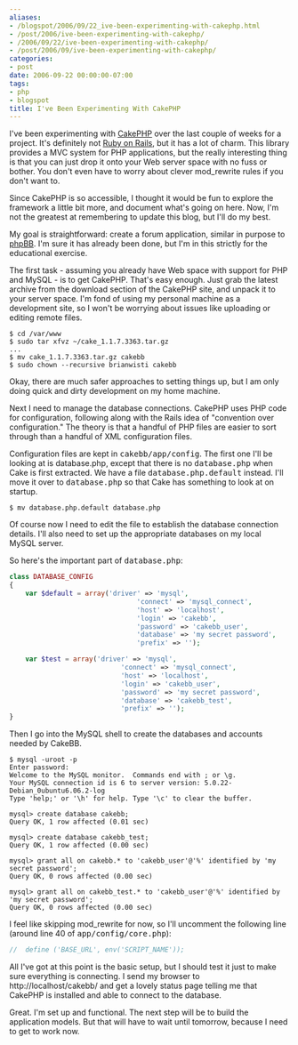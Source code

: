 ```yaml
---
aliases:
- /blogspot/2006/09/22_ive-been-experimenting-with-cakephp.html
- /post/2006/ive-been-experimenting-with-cakephp/
- /2006/09/22/ive-been-experimenting-with-cakephp/
- /post/2006/09/ive-been-experimenting-with-cakephp/
categories:
- post
date: 2006-09-22 00:00:00-07:00
tags:
- php
- blogspot
title: I've Been Experimenting With CakePHP
---
```


I've been experimenting with <a href="http://cakephp.org/">CakePHP</a> over the last couple of weeks for a project. It's definitely not <a href="http://rubyonrails.com/">Ruby on Rails</a>, but it has a lot of charm. This library provides a MVC system for PHP applications, but the really interesting thing is that you can just drop it onto your Web server space with no fuss or bother. You don't even have to worry about clever mod_rewrite rules if you don't want to.

Since CakePHP is so accessible, I thought it would be fun to explore the framework a little bit more, and document what's going on here. Now, I'm not the greatest at remembering to update this blog, but I'll do my best.

My goal is straightforward: create a forum application, similar in purpose to <a href="http://www.phpbb.com/">phpBB</a>. I'm sure it has already been done, but I'm in this strictly for the educational exercise.

The first task - assuming you already have Web space with support for PHP and MySQL - is to get CakePHP. That's easy enough. Just grab the latest archive from the download section of the CakePHP site, and unpack it to your server space. I'm fond of using my personal machine as a development site, so I won't be worrying about issues like uploading or editing remote files.

```
$ cd /var/www
$ sudo tar xfvz ~/cake_1.1.7.3363.tar.gz
...
$ mv cake_1.1.7.3363.tar.gz cakebb
$ sudo chown --recursive brianwisti cakebb
```

Okay, there are much safer approaches to setting things up, but I am only doing quick and dirty development on my home machine.

Next I need to manage the database connections. CakePHP uses PHP code for configuration, following along with the Rails idea of "convention over configuration." The theory is that a handful of PHP files are easier to sort through than a handful of XML configuration files.

Configuration files are kept in <tt>cakebb/app/config</tt>. The first one I'll be looking at is database.php, except that there is no <tt>database.php</tt> when Cake is first extracted. We have a file <tt>database.php.default</tt> instead. I'll move it over to <tt>database.php</tt> so that Cake has something to look at on startup.

```
$ mv database.php.default database.php
```

Of course now I need to edit the file to establish the database connection details. I'll also need to set up the appropriate databases on my local MySQL server.

So here's the important part of <tt>database.php</tt>:

```php
class DATABASE_CONFIG
{
    var $default = array('driver' => 'mysql',
                                'connect' => 'mysql_connect',
                                'host' => 'localhost',
                                'login' => 'cakebb',
                                'password' => 'cakebb_user',
                                'database' => 'my secret password',
                                'prefix' => '');

    var $test = array('driver' => 'mysql',
                            'connect' => 'mysql_connect',
                            'host' => 'localhost',
                            'login' => 'cakebb_user',
                            'password' => 'my secret password',
                            'database' => 'cakebb_test',
                            'prefix' => '');
}
```

Then I go into the MySQL shell to create the databases and accounts needed by CakeBB.

```
$ mysql -uroot -p
Enter password:
Welcome to the MySQL monitor.  Commands end with ; or \g.
Your MySQL connection id is 6 to server version: 5.0.22-Debian_0ubuntu6.06.2-log
Type 'help;' or '\h' for help. Type '\c' to clear the buffer.

mysql> create database cakebb;
Query OK, 1 row affected (0.01 sec)

mysql> create database cakebb_test;
Query OK, 1 row affected (0.00 sec)

mysql> grant all on cakebb.* to 'cakebb_user'@'%' identified by 'my secret password';
Query OK, 0 rows affected (0.00 sec)

mysql> grant all on cakebb_test.* to 'cakebb_user'@'%' identified by 'my secret password';
Query OK, 0 rows affected (0.00 sec)
```

I feel like skipping mod_rewrite for now, so I'll uncomment the following line (around line 40 of <tt>app/config/core.php</tt>):

```php
//  define ('BASE_URL', env('SCRIPT_NAME'));
```

All I've got at this point is the basic setup, but I should test it just to make sure everything is connecting. I send my browser to http://localhost/cakebb/ and get a lovely status page telling me that CakePHP is installed and able to connect to the database.

Great. I'm set up and functional. The next step will be to build the application models. But that will have to wait until tomorrow, because I need to get to work now.

